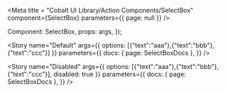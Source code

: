 
<Meta 
  title = "Cobalt UI Library/Action Components/SelectBox" 
  component={SelectBox}
  parameters={{ page: null }}
/>

  Component: SelectBox,
  props: args,
});

<Story name="Default" 
  args={{ 
    options: [{"text":"aaa"},{"text":"bbb"},{"text":"ccc"}]
  }}
  parameters={{
    docs: {
      page: SelectBoxDocs
    },
  }}
/>

<Story name="Disabled" 
  args={{ 
    options: [{"text":"aaa"},{"text":"bbb"},{"text":"ccc"}],
    disabled: true
  }}
  parameters={{
    docs: {
      page: SelectBoxDocs
    },
  }}
/>







